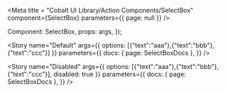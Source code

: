 
<Meta 
  title = "Cobalt UI Library/Action Components/SelectBox" 
  component={SelectBox}
  parameters={{ page: null }}
/>

  Component: SelectBox,
  props: args,
});

<Story name="Default" 
  args={{ 
    options: [{"text":"aaa"},{"text":"bbb"},{"text":"ccc"}]
  }}
  parameters={{
    docs: {
      page: SelectBoxDocs
    },
  }}
/>

<Story name="Disabled" 
  args={{ 
    options: [{"text":"aaa"},{"text":"bbb"},{"text":"ccc"}],
    disabled: true
  }}
  parameters={{
    docs: {
      page: SelectBoxDocs
    },
  }}
/>







